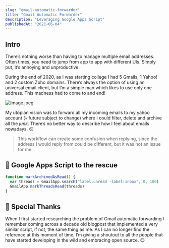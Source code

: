```yaml
---
slug: "gmail-automatic-forwarder"
title: "Gmail Automatic Forwarder"
description: "Leveraging Google Apps Script"
publishedAt: "2021-06-04"
---
```


## Intro

There’s nothing worse than having to manage multiple email addresses. Often times, you need to jump from app to app with different UIs. Simply put, it’s annoying and unproductive.

During the end of 2020, as I was starting college I had 5 Gmails, 1 Yahoo! and 2 custom Zoho domains. There’s always the option of using an universal email client, but I’m a simple man which likes to use only one address. This madness had to come to and end!

![Image.jpeg](https://res.craft.do/user/full/b9042d48-ec46-47df-acb3-6bd9445a5207/doc/A0A91B37-E1A2-4CD2-A6EC-24589B1DEAC2/B6D7D4D3-5843-4362-A416-E171637797FC_2/Image.jpeg)

My utopian vision was to forward all my incoming emails to my yahoo account (💀 future subject to change) where I could filter, delete and archive all the _junk_. There’s no better way to describe how I feel about emails nowadays. 😕

> This workflow can create some confusion when replying, since the address I would reply from could be different, but it was not an issue for me.

## 💫 Google Apps Script to the rescue

```javascript
function markArchivedAsRead() {
  var threads = GmailApp.search("label:unread -label:inbox", 0, 100)
  GmailApp.markThreadsRead(threads)
}
```

## 👏 Special Thanks

When I first started researching the problem of Gmail automatic forwarding I remember coming across a decade old blogpost that implemented a very similar script, if not, the same thing as me. As I can no longer find the reference at this moment of time, I’m giving a shoutout to all the people that have started developing in the wild and embracing open source. 😉
